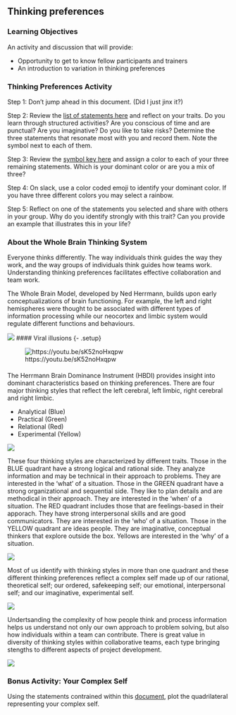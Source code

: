 
## Thinking preferences

### Learning Objectives

An activity and discussion that will provide: 

- Opportunity to get to know fellow participants and trainers 
- An introduction to variation in thinking preferences

### Thinking Preferences Activity

Step 1: Don't jump ahead in this document. (Did I just jinx it?)

Step 2: Review the [list of statements here](files/HBDIStatements.pdf) and reflect on your traits. Do you learn through structured activities? Are you conscious of time and are punctual? Are you imaginative? Do you like to take risks? 
Determine the three statements that resonate most with you and record them. Note the symbol next to each of them. 

Step 3: Review the [symbol key here](files/HBDIkey.pdf) and assign a color to each of your three remaining statements. Which is your dominant color or are you a mix of three?

Step 4: On slack, use a color coded emoji to identify your dominant color. If you have three different colors you may select a rainbow.

Step 5: Reflect on one of the statements you selected and share with others in your group. Why do you identify strongly with this trait? Can you provide an example that illustrates this in your life?

### About the Whole Brain Thinking System

Everyone thinks differently. The way individuals think guides the way they work, and the way groups of individuals think guides how teams work. Understanding thinking preferences facilitates effective collaboration and team work.

The Whole Brain Model, developed by Ned Herrmann, builds upon early conceptualizations of brain functioning. For example, the left and right hemispheres were thought to be associated with different types of information processing while our neocortex and limbic system would regulate different functions and behaviours.

![](images/Brain.jpg)
#### Viral illusions  {- .setup}

![https://youtu.be/sK52noHxqpw](images/Brain.jpg)

#### {-}

The Herrmann Brain Dominance Instrument (HBDI) provides insight into dominant characteristics based on thinking preferences. There are four major thinking styles that reflect the left cerebral, left limbic, right cerebral and right limbic.

- Analytical (Blue)
- Practical (Green)
- Relational (Red)
- Experimental (Yellow)

![](images/WholeBrain.jpg)

These four thinking styles are characterized by different traits. Those in the BLUE quadrant have a strong logical and rational side. They analyze information and may be technical in their approach to problems. They are interested in the 'what' of a situation. Those in the GREEN quadrant have a strong organizational and sequential side. They like to plan details and are methodical in their approach. They are interested in the 'when' of a situation.  The RED quadrant includes those that are feelings-based in their apporach. They have strong interpersonal skills and are good communicators. They are interested in the 'who' of a situation. Those in the YELLOW quadrant are ideas people. They are imaginative, conceptual thinkers that explore outside the box. Yellows are interested in the 'why' of a situation.  

![](images/WholeBrainTraits.jpg)

Most of us identify with thinking styles in more than one quadrant and these different thinking preferences reflect a complex self made up of our rational, theoretical self; our ordered, safekeeping self; our emotional, interpersonal self; and our imaginative, experimental self.

![](images/ComplexSelf.jpg)

Undertsanding the complexity of how people think and process information helps us understand not only our own approach to problem solving, but also how individuals within a team can contribute. There is great value in diversity of thinking styles within collaborative teams, each type bringing stengths to different aspects of project development.

![](images/WorkingStyles.jpg)

### Bonus Activity: Your Complex Self

Using the statements contrained within this [document](files/ThinkingPreferencesMapping.pdf), plot the quadrilateral representing your complex self.

